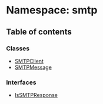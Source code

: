 # Namespace: smtp

## Table of contents

### Classes

- [SMTPClient](/templates/protocols/javascript/modules/smtp.SMTPClient)
- [SMTPMessage](/templates/protocols/javascript/modules/smtp.SMTPMessage)

### Interfaces

- [IsSMTPResponse](/templates/protocols/javascript/modules/smtp.IsSMTPResponse)
